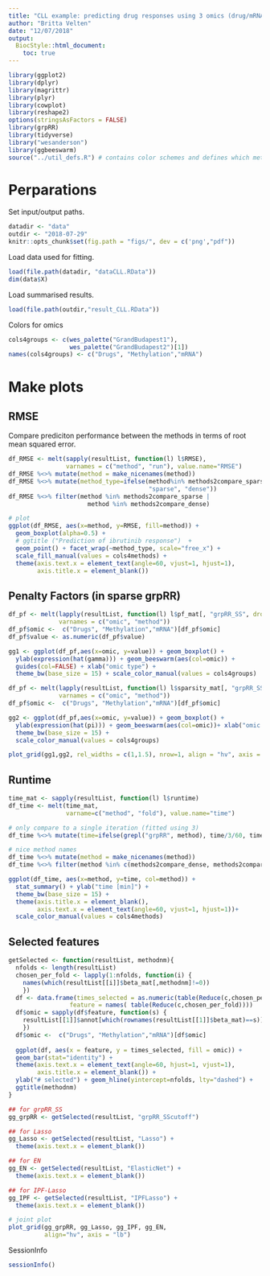 ```yaml
---
title: "CLL example: predicting drug responses using 3 omics (drug/mRNA/meth)"
author: "Britta Velten"
date: "12/07/2018"
output:
  BiocStyle::html_document:
    toc: true
---
```


```r
library(ggplot2)
library(dplyr)
library(magrittr)
library(plyr)
library(cowplot)
library(reshape2)
options(stringsAsFactors = FALSE)
library(grpRR)
library(tidyverse)
library("wesanderson")
library(ggbeeswarm)
source("../util_defs.R") # contains color schemes and defines which methods to include
```

# Perparations
Set input/output paths.
```r
datadir <- "data"
outdir <- "2018-07-29"
knitr::opts_chunk$set(fig.path = "figs/", dev = c('png',"pdf"))
```

Load data used for fitting.
```r
load(file.path(datadir, "dataCLL.RData"))
dim(data$X)
```

Load summarised results.
```r
load(file.path(outdir,"result_CLL.RData"))
```

Colors for omics
```r
cols4groups <- c(wes_palette("GrandBudapest1"),
                 wes_palette("GrandBudapest2")[1])
names(cols4groups) <- c("Drugs", "Methylation","mRNA")
```

# Make plots
## RMSE
Compare prediciton performance between the methods in terms of root mean squared error.
```r
df_RMSE <- melt(sapply(resultList, function(l) l$RMSE),
                varnames = c("method", "run"), value.name="RMSE")
df_RMSE %<>% mutate(method = make_nicenames(method))
df_RMSE %<>% mutate(method_type=ifelse(method%in% methods2compare_sparse,
                                       "sparse", "dense"))  
df_RMSE %<>% filter(method %in% methods2compare_sparse |
                      method %in% methods2compare_dense) 

# plot 
ggplot(df_RMSE, aes(x=method, y=RMSE, fill=method)) +
  geom_boxplot(alpha=0.5) + 
  # ggtitle ("Prediction of ibrutinib response")  +
  geom_point() + facet_wrap(~method_type, scale="free_x") +
  scale_fill_manual(values = cols4methods) +
  theme(axis.text.x = element_text(angle=60, vjust=1, hjust=1),
        axis.title.x = element_blank())
```

## Penalty Factors (in sparse grpRR)
```r
df_pf <- melt(lapply(resultList, function(l) l$pf_mat[, "grpRR_SS", drop=F]),
              varnames = c("omic", "method"))
df_pf$omic <-  c("Drugs", "Methylation","mRNA")[df_pf$omic]
df_pf$value <- as.numeric(df_pf$value)

gg1 <- ggplot(df_pf,aes(x=omic, y=value)) + geom_boxplot() +
  ylab(expression(hat(gamma))) + geom_beeswarm(aes(col=omic)) +
  guides(col=FALSE) + xlab("omic type") + 
  theme_bw(base_size = 15) + scale_color_manual(values = cols4groups)

df_pf <- melt(lapply(resultList, function(l) l$sparsity_mat[, "grpRR_SS", drop=F]),
              varnames = c("omic", "method"))
df_pf$omic <-  c("Drugs", "Methylation","mRNA")[df_pf$omic]

gg2 <- ggplot(df_pf,aes(x=omic, y=value)) + geom_boxplot() +
  ylab(expression(hat(pi))) + geom_beeswarm(aes(col=omic))+ xlab("omic type") + 
  theme_bw(base_size = 15) +
  scale_color_manual(values = cols4groups)

plot_grid(gg1,gg2, rel_widths = c(1,1.5), nrow=1, align = "hv", axis = "lb")
```

## Runtime
```r
time_mat <- sapply(resultList, function(l) l$runtime)
df_time <- melt(time_mat,
                varname=c("method", "fold"), value.name="time")

# only compare to a single iteration (fitted using 3)
df_time %<>% mutate(time=ifelse(grepl("grpRR", method), time/3/60, time/60))

# nice method names
df_time %<>% mutate(method = make_nicenames(method))
df_time %<>% filter(method %in% c(methods2compare_dense, methods2compare_sparse))

ggplot(df_time, aes(x=method, y=time, col=method)) +
  stat_summary() + ylab("time [min]") + 
  theme_bw(base_size = 15) +
  theme(axis.title.x = element_blank(),
        axis.text.x = element_text(angle=60, vjust=1, hjust=1))+
  scale_color_manual(values = cols4methods)
```

## Selected features
```r
getSelected <- function(resultList, methodnm){
  nfolds <- length(resultList)
  chosen_per_fold <- lapply(1:nfolds, function(i) {
    names(which(resultList[[i]]$beta_mat[,methodnm]!=0))
    })
  df <- data.frame(times_selected = as.numeric(table(Reduce(c,chosen_per_fold))),
                 feature = names( table(Reduce(c,chosen_per_fold))))
  df$omic = sapply(df$feature, function(s) {
    resultList[[1]]$annot[which(rownames(resultList[[1]]$beta_mat)==s)]
    })
  df$omic <-  c("Drugs", "Methylation","mRNA")[df$omic]
  
  ggplot(df, aes(x = feature, y = times_selected, fill = omic)) +
  geom_bar(stat="identity") + 
  theme(axis.text.x = element_text(angle=60, hjust=1, vjust=1),
        axis.title.x = element_blank()) +
  ylab("# selected") + geom_hline(yintercept=nfolds, lty="dashed") +
  ggtitle(methodnm)
}
```

```r
## for grpRR_SS
gg_grpRR <- getSelected(resultList, "grpRR_SScutoff")

## for Lasso
gg_Lasso <- getSelected(resultList, "Lasso") +
  theme(axis.text.x = element_blank())

## for EN
gg_EN <- getSelected(resultList, "ElasticNet") +
  theme(axis.text.x = element_blank())

## for IPF-Lasso
gg_IPF <- getSelected(resultList, "IPFLasso") +
  theme(axis.text.x = element_blank())

# joint plot
plot_grid(gg_grpRR, gg_Lasso, gg_IPF, gg_EN,
          align="hv", axis = "lb")
```

SessionInfo
```r
sessionInfo()
```


